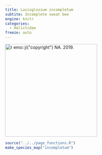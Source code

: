 ```yaml
---
title: Lasioglossum incompletum
subtite: Incomplete sweat bee
engine: knitr
categories:
  - Halictidae
freeze: auto
---
```

[![`r emo::ji("copyright")` NA. 2019.](/files/no_bee.png){height=300}](https://inaturalist.ca/observations/141379882)

```r
source("../../page_functions.R")
make_species_map("incompletum")
```

